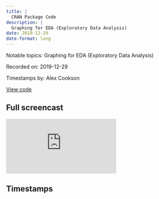 ```yaml
---
title: |
  CRAN Package Code
description: |
  Graphing for EDA (Exploratory Data Analysis)
date: 2019-12-29
date-format: long
---
```


Notable topics: Graphing for EDA (Exploratory Data Analysis)

Recorded on: 2019-12-29

Timestamps by: Alex Cookson

[View code](https://github.com/dgrtwo/data-screencasts/blob/master/cran-code.Rmd)

## Full screencast

<iframe class="video" src="https://www.youtube.com/embed/dr4qw8o0nYU" title="YouTube video player" frameborder="0" allow="accelerometer; autoplay; clipboard-write; encrypted-media; gyroscope; picture-in-picture" allowfullscreen></iframe>

## Timestamps

<script id="timestamps" type="application-json">[{"timestamp_with_hours":"0:4:30","description":"Summarizing many things by language (e.g., lines of code, comment/code ratio)","timestamp_sec":270},{"timestamp_with_hours":"0:9:35","description":"Using gather function to consolidate multiple metrics into one dimension, then visualizing by facetting by metric","functions":"gather","timestamp_sec":575},{"timestamp_with_hours":"0:11:20","description":"Setting ncol = 1 within facet_wrap function to get facetted graphs to stack vertically","functions":"facet_wrap","timestamp_sec":680},{"timestamp_with_hours":"0:11:30","description":"Using reorder_within function (tidytext package) to properly reorder factors within each facet","functions":"reorder_within","packages":"tidytext","timestamp_sec":690},{"timestamp_with_hours":"0:16:00","description":"Using geom_text label to add language name as label to scatter points","functions":"geom_text","timestamp_sec":960},{"timestamp_with_hours":"0:20:00","description":"Completing preliminary overview and looking at distribution of R code in packages","timestamp_sec":1200},{"timestamp_with_hours":"0:26:15","description":"Using str_extract to extract only letters and names from character vector (using regex)","functions":"str_extract","timestamp_sec":1575},{"timestamp_with_hours":"0:34:00","description":"Re-ordering the order of categorical variables in the legend using guides function","functions":"guides","timestamp_sec":2040},{"timestamp_with_hours":"0:36:00","description":"Investigating comment/code ratio","timestamp_sec":2160},{"timestamp_with_hours":"0:43:05","description":"Importing additional package data (looking around for a bit, then starting to actually import ~46:00)","timestamp_sec":2585},{"timestamp_with_hours":"0:54:40","description":"Importing even more additional data (available packages)","timestamp_sec":3280},{"timestamp_with_hours":"0:57:50","description":"Using separate_rows function to separate delimited values","functions":"separate_rows","timestamp_sec":3470},{"timestamp_with_hours":"0:58:45","description":"Using extract function and regex to pull out specific types of characters from a string","functions":"extract","timestamp_sec":3525},{"timestamp_with_hours":"1:05:35","description":"Summary of screencast","timestamp_sec":3935}]</script>
